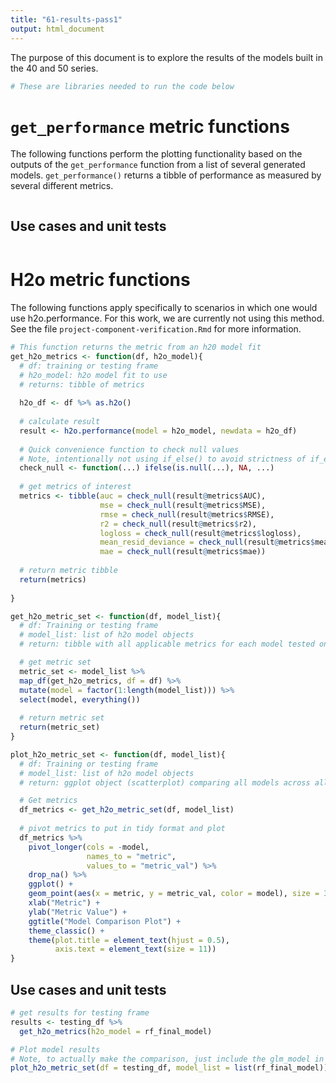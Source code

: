 ```yaml
---
title: "61-results-pass1"
output: html_document
---
```


The purpose of this document is to explore the results of the models built in the 40 and 50 series.
```r
# These are libraries needed to run the code below
```

# `get_performance` metric functions
The following functions perform the plotting functionality based on the outputs of the `get_performance` function from a list of several generated models.  `get_performance()` returns a tibble of performance as measured by several different metrics.

```r

```

## Use cases and unit tests

```r

```


# H2o metric functions
The following functions apply specifically to scenarios in which one would use h2o.performance.  For this work, we are currently not using this method.  See the file `project-component-verification.Rmd` for more information.

```r
# This function returns the metric from an h20 model fit
get_h2o_metrics <- function(df, h2o_model){
  # df: training or testing frame
  # h2o_model: h2o model fit to use
  # returns: tibble of metrics
  
  h2o_df <- df %>% as.h2o()
  
  # calculate result
  result <- h2o.performance(model = h2o_model, newdata = h2o_df)
  
  # Quick convenience function to check null values
  # Note, intentionally not using if_else() to avoid strictness of if_else
  check_null <- function(...) ifelse(is.null(...), NA, ...)
  
  # get metrics of interest
  metrics <- tibble(auc = check_null(result@metrics$AUC), 
                    mse = check_null(result@metrics$MSE),
                    rmse = check_null(result@metrics$RMSE),
                    r2 = check_null(result@metrics$r2),
                    logloss = check_null(result@metrics$logloss), 
                    mean_resid_deviance = check_null(result@metrics$mean_residual_deviance),
                    mae = check_null(result@metrics$mae))
  
  # return metric tibble
  return(metrics)
  
}

get_h2o_metric_set <- function(df, model_list){
  # df: Training or testing frame
  # model_list: list of h2o model objects
  # return: tibble with all applicable metrics for each model tested on df

  # get metric set
  metric_set <- model_list %>%
  map_df(get_h2o_metrics, df = df) %>% 
  mutate(model = factor(1:length(model_list))) %>% 
  select(model, everything())
   
  # return metric set
  return(metric_set)
}

plot_h2o_metric_set <- function(df, model_list){
  # df: Training or testing frame
  # model_list: list of h2o model objects
  # return: ggplot object (scatterplot) comparing all models across all applicable metrics

  # Get metrics
  df_metrics <- get_h2o_metric_set(df, model_list)
  
  # pivot metrics to put in tidy format and plot
  df_metrics %>% 
    pivot_longer(cols = -model,
                 names_to = "metric",
                 values_to = "metric_val") %>% 
    drop_na() %>% 
    ggplot() +
    geom_point(aes(x = metric, y = metric_val, color = model), size = 3) +
    xlab("Metric") +
    ylab("Metric Value") +
    ggtitle("Model Comparison Plot") +
    theme_classic() +
    theme(plot.title = element_text(hjust = 0.5),
          axis.text = element_text(size = 11))
}
```

## Use cases and unit tests

```r
# get results for testing frame
results <- testing_df %>% 
  get_h2o_metrics(h2o_model = rf_final_model)
```

```r
# Plot model results
# Note, to actually make the comparison, just include the glm_model in the list
plot_h2o_metric_set(df = testing_df, model_list = list(rf_final_model))
```

